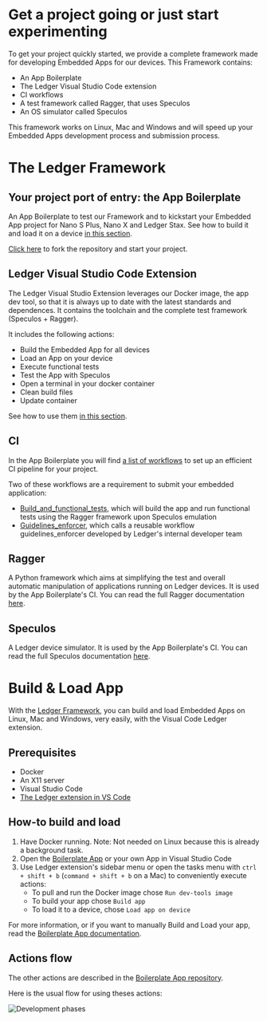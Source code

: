 # Get a project going or just start experimenting

To get your project quickly started, we provide a complete framework made for developing Embedded Apps for our devices. This Framework contains:

- An App Boilerplate
- The Ledger Visual Studio Code extension
- CI workflows
- A test framework called Ragger, that uses Speculos
- An OS simulator called Speculos

This framework works on Linux, Mac and Windows and will speed up your Embedded Apps development process and submission process.

# The Ledger Framework

## Your project port of entry: the App Boilerplate

An App Boilerplate to test our Framework and to kickstart your Embedded App project for Nano S Plus, Nano X and Ledger Stax. See how to build it and load it on a device [in this section](./build-load).

[Click here](https://github.com/LedgerHQ/app-boilerplate) to fork the repository and start your project.

## Ledger Visual Studio Code Extension

The Ledger Visual Studio Extension leverages our Docker image, the app dev tool, so that it is always up to date with the latest standards and dependences. It contains the toolchain and the complete test framework (Speculos + Ragger).

It includes the following actions:

- Build the Embedded App for all devices
- Load an App on your device
- Execute functional tests
- Test the App with Speculos
- Open a terminal in your docker container
- Clean build files
- Update container

See how to use them [in this section](./build-load).


## CI

In the App Boilerplate you will find [a list of workflows](https://github.com/LedgerHQ/app-boilerplate/tree/master/.github/workflows) to set up an efficient CI pipeline for your project.

Two of these workflows are a requirement to submit your embedded application:
- [Build_and_functional_tests](https://github.com/LedgerHQ/app-boilerplate/blob/master/.github/workflows/build_and_functional_tests.yml), which will build the app and run functional tests using the Ragger framework upon Speculos emulation
- [Guidelines_enforcer](https://github.com/LedgerHQ/app-boilerplate/blob/master/.github/workflows/guidelines_enforcer.yml), which calls a reusable workflow guidelines_enforcer developed by Ledger's internal developer team


## Ragger

A Python framework which aims at simplifying the test and overall automatic manipulation of applications running on Ledger devices. It is used by the App Boilerplate's CI. You can read the full Ragger documentation [here](https://ledgerhq.github.io/ragger/).

## Speculos

A Ledger device simulator. It is used by the App Boilerplate's CI. You can read the full Speculos documentation [here](https://speculos.ledger.com/).

# Build & Load App

With the [Ledger Framework](./framework), you can build and load Embedded Apps on Linux, Mac and Windows, very easily, with the Visual Code Ledger extension.

## Prerequisites

- Docker
- An X11 server
- Visual Studio Code
- [The Ledger extension in VS Code](https://marketplace.visualstudio.com/items?itemName=LedgerHQ.ledger-dev-tools)


## How-to build and load

1. Have Docker running. Note: Not needed on Linux because this is already a background task.
2. Open the [Boilerplate App](https://github.com/LedgerHQ/app-boilerplate) or your own App in Visual Studio Code
3. Use Ledger extension's sidebar menu or open the tasks menu with `ctrl + shift + b` (`command + shift + b` on a Mac) to conveniently execute actions:
	- To pull and run the Docker image chose `Run dev-tools image`
	- To build your app chose `Build app`
	- To load it to a device, chose `Load app on device`


For more information, or if you want to manually Build and Load your app, read the [Boilerplate App documentation](https://github.com/LedgerHQ/app-boilerplate).

## Actions flow

The other actions are described in the [Boilerplate App repository](https://github.com/LedgerHQ/app-boilerplate).

Here is the usual flow for using theses actions:

![Development phases](/vscode-actions.png)
